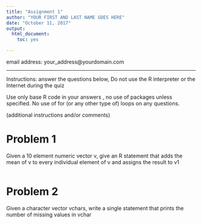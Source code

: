 ```yaml
---  
title: "Assignment 1"
author: "YOUR FIRST AND LAST NAME GOES HERE"  
date: "October 11, 2017"  
output: 
  html_document:  
    toc: yes  

---  
```

email address: your_address@yourdomain.com
  
***
Instructions: answer the questions below,  Do not use the R interpreter or the Internet during the quiz  

Use only base R code in your answers , no use of packages unless specified.  No use of for (or any other type of) loops on any questions.

(additional instructions and/or comments)


# Problem 1  
  
Given a 10 element numeric vector v, give an R statement that adds the mean of v to every individual element of v and assigns the result to v1  

```r

```
  
# Problem 2  
  
Given a character vector vchars, write a single statement that prints the number of missing values in vchar  
  
```r

```

